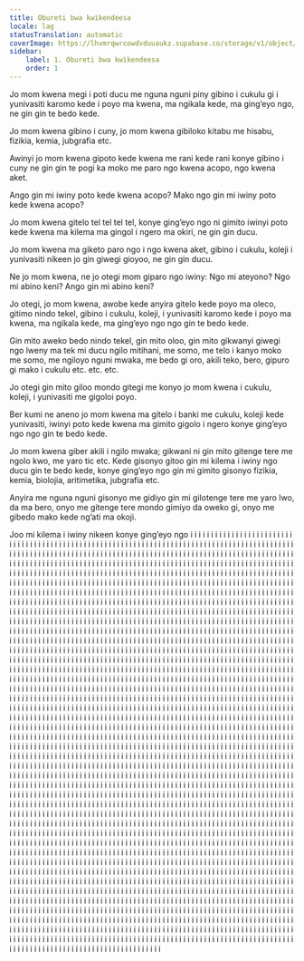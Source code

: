 ```yaml
---
title: Obureti bwa kwìkendeesa
locale: lag
statusTranslation: automatic
coverImage: https://lhvmrqwrcowdvduuaukz.supabase.co/storage/v1/object/public/strapi-uploads/small_cover-educacion-fundamental.webp-2d51a7828a2b1309555be27f7e2a61a0.webp
sidebar:
    label: 1. Obureti bwa kwìkendeesa
    order: 1
---
```

Jo mom kwena megi i poti ducu me nguna nguni piny gibino i cukulu gi i yunivasiti karomo kede i poyo ma kwena, ma ngikala kede, ma ging’eyo ngo, ne gin gin te bedo kede.

Jo mom kwena gibino i cuny, jo mom kwena gibiloko kitabu me hisabu, fizikia, kemia, jubgrafia etc.

Awinyi jo mom kwena gipoto kede kwena me rani kede rani konye gibino i cuny ne gin gin te pogi ka moko me paro ngo kwena acopo, ngo kwena aket.

Ango gin mi iwiny poto kede kwena acopo? Mako ngo gin mi iwiny poto kede kwena acopo?

Jo mom kwena gitelo tel tel tel tel, konye ging’eyo ngo ni gimito iwinyi poto kede kwena ma kilema ma gingol i ngero ma okiri, ne gin gin ducu.

Jo mom kwena ma giketo paro ngo i ngo kwena aket, gibino i cukulu, koleji i yunivasiti nikeen jo gin giwegi gioyoo, ne gin gin ducu.

Ne jo mom kwena, ne jo otegi mom giparo ngo iwiny: Ngo mi ateyono? Ngo mi abino keni? Ango gin mi abino keni?

Jo otegi, jo mom kwena, awobe kede anyira gitelo kede poyo ma oleco, gitimo nindo tekel, gibino i cukulu, koleji, i yunivasiti karomo kede i poyo ma kwena, ma ngikala kede, ma ging’eyo ngo ngo gin te bedo kede.

Gin mito aweko bedo nindo tekel, gin mito oloo, gin mito gikwanyi giwegi ngo lweny ma tek mi ducu ngilo mitihani, me somo, me telo i kanyo moko me somo, me ngiloyo nguni mwaka, me bedo gi oro, akili teko, bero, gipuro gi mako i cukulu etc. etc. etc.

Jo otegi gin mito giloo mondo gitegi me konyo jo mom kwena i cukulu, koleji, i yunivasiti me gigoloi poyo.

Ber kumi ne aneno jo mom kwena ma gitelo i banki me cukulu, koleji kede yunivasiti, iwinyi poto kede kwena ma gimito gigolo i ngero konye ging’eyo ngo ngo gin te bedo kede.

Jo mom kwena giber akili i ngilo mwaka; gikwani ni gin mito gitenge tere me ngolo kwo, me yaro tic etc. Kede gisonyo gitoo gin mi kilema i iwiny ngo ducu gin te bedo kede, konye ging’eyo ngo gin mi gimito gisonyo fizikia, kemia, biolojia, aritimetika, jubgrafia etc.

Anyira me nguna nguni gisonyo me gidiyo gin mi gilotenge tere me yaro lwo, da ma bero, onyo me gitenge tere mondo gimiyo da oweko gi, onyo me gibedo mako kede ng’ati ma okoji.

Joo mi kilema i iwiny nikeen konye ging’eyo ngo i i i i i i i i i i i i i i i i i i i i i i i i i i i i i i i i i i i i i i i i i i i i i i i i i i i i i i i i i i i i i i i i i i i i i i i i i i i i i i i i i i i i i i i i i i i i i i i i i i i i i i i i i i i i i i i i i i i i i i i i i i i i i i i i i i i i i i i i i i i i i i i i i i i i i i i i i i i i i i i i i i i i i i i i i i i i i i i i i i i i i i i i i i i i i i i i i i i i i i i i i i i i i i i i i i i i i i i i i i i i i i i i i i i i i i i i i i i i i i i i i i i i i i i i i i i i i i i i i i i i i i i i i i i i i i i i i i i i i i i i i i i i i i i i i i i i i i i i i i i i i i i i i i i i i i i i i i i i i i i i i i i i i i i i i i i i i i i i i i i i i i i i i i i i i i i i i i i i i i i i i i i i i i i i i i i i i i i i i i i i i i i i i i i i i i i i i i i i i i i i i i i i i i i i i i i i i i i i i i i i i i i i i i i i i i i i i i i i i i i i i i i i i i i i i i i i i i i i i i i i i i i i i i i i i i i i i i i i i i i i i i i i i i i i i i i i i i i i i i i i i i i i i i i i i i i i i i i i i i i i i i i i i i i i i i i i i i i i i i i i i i i i i i i i i i i i i i i i i i i i i i i i i i i i i i i i i i i i i i i i i i i i i i i i i i i i i i i i i i i i i i i i i i i i i i i i i i i i i i i i i i i i i i i i i i i i i i i i i i i i i i i i i i i i i i i i i i i i i i i i i i i i i i i i i i i i i i i i i i i i i i i i i i i i i i i i i i i i i i i i i i i i i i i i i i i i i i i i i i i i i i i i i i i i i i i i i i i i i i i i i i i i i i i i i i i i i i i i i i i i i i i i i i i i i i i i i i i i i i i i i i i i i i i i i i i i i i i i i i i i i i i i i i i i i i i i i i i i i i i i i i i i i i i i i i i i i i i i i i i i i i i i i i i i i i i i i i i i i i i i i i i i i i i i i i i i i i i i i i i i i i i i i i i i i i i i i i i i i i i i i i i i i i i i i i i i i i i i i i i i i i i i i i i i i i i i i i i i i i i i i i i i i i i i i i i i i i i i i i i i i i i i i i i i i i i i i i i i i i i i i i i i i i i i i i i i i i i i i i i i i i i i i i i i i i i i i i i i i i i i i i i i i i i i i i i i i i i i i i i i i i i i i i i i i i i i i i i i i i i i i i i i i i i i i i i i i i i i i i i i i i i i i i i i i i i i i i i i i i i i i i i i i i i i i i i i i i i i i i i i i i i i i i i i i i i i i i i i i i i i i i i i i i i i i i i i i i i i i i i i i i i i i i i i i i i i i i i i i i i i i i i i i i i i i i i i i i i i i i i i i i i i i i i i i i i i i i i i i i i i i i i i i i i i i i i i i i i i i i i i i i i i i i i i i i i i i i i i i i i i i i i i i i i i i i i i i i i i i i i i i i i i i i i i i i i i i i i i i i i i i i i i i i i i i i i i i i i i i i i i i i i i i i i i i i i i i i i i i i i i i i i i i i i i i i i i i i i i i i i i i i i i i i i i i i i i i i i i i i i i i i i i i i i i i i i i i i i i i i i i i i i i i i i i i i i i i i i i i i i i i i i i i i i i i i i i i i i i i i i i i i i i i i i i i i i i i i i i i i i i i i i i i i i i i i i i i i i i i i i i i i i i i i i i i i i i i i i i i i i i i i i i i i i i i i i i i i i i i i i i i i i i i i i i i i i i i i i i i i i i i i i i i i i i i i i i i i i i i i i i i i i i i i i i i i i i i i i i i i i i i i i i i i i i i i i i i i i i i i i i i i i i i i i i i i i i i i i i i i i i i i i i i i i i i i i i i i i i i i i i i i i i i i i i i i i i i i i i i i i i i i i i i i i i i i i i i i i i i i i i i i i i i i i i i i i i i i i i i i i i i i i i i i i i i i i i i i i i i i i i i i i i i i i i i i i i i i i i i i i i i i i i i i i i i i i i i i i i i i i i i i i i i i i i i i i i i i i i i i i i i i i i i i i i i i i i i i i i i i i i i i i i i i i i i i i i i i i i i i i i i i i i i i i i i i i i i i i i i i i i i i i i i i i i i i i i i i i i i i i i i i i i i i i i i i i i i i i i i i i i i i i i i i i i i i i i i i i i i i i i i i i i i i i i i i i i i i i i i i i i i i i i i i i i i i i i i i i i i i i i i i i i i i i i i i i i i i i i i i i i i i i i i i i i i i i i i i i i i i i i i i i i i i i i i i i i i i i i i i i i i i i i i i i i i i i i i i i i i i i i i i i i i i i i i i i i i i i i i i i i i i i i i i i i i i i i i i i i i i i i i i i i i i i i i i i i i i i i i i i i i i i i i i i i i i i i i i i i i i i i i i i i i i i i i i i i i i i i i i i i i i i i i i i i i i i i i i i i i i i i i i i i i i i i i i i i i i i i i i i i i i i i i i i i i i i i i i i i i i i i i i i i i i i i i i i i i i i i i i i i i i i i i i i i i i i i i i i i i i i i i i i i i i i i i i i i i i i i i i i i i i i i i i i i i i i i i i i i i i i i i i i i i i i i i i i i i i i i i i i i i i i i i i i i i i i i i i i i i i i i i i i i i i i i i i i i i i i i i i i i i i i i i i i i i i i i i i i i i i i i i i i i i i i i i i i i i i i i i i i i i i i i i i i i i i i i i i i i i i i i i i i i i i i i i i i i i i i i i i i i i i i i i i i i i i i i i i i i i i i i i i i i i i i i i i i i i i i i i i i i i i i i i i i i i i i i i i i i i i i i i i i i i i i i i i i i i i i i i i i i i i i i i i i i i i i i i i i i i i i i i i i i i i i i i i i i i i i i i i i i i i i i i i i i i i i i i i i i i i i i i i i i i i i i i i i i i i i i i i i i i i i i i i i i i i i i i i i i i i i i i i i i i i i i i i i i i i i i i i i i i i i i i i i i i i i i i i i i i i i i i i i i i i i i i i i i i i i i i i i i i i i i i i i i i i i i i i i i i i i i i i i i i i i i i i i i i i i i i i i i i i i i i i i i i i i i i i i i i i i i i i i i i i i i i i i i i i i i i i i i i i i i i i i i i i i i i i i i i i i i i i i i i i i i i i i i i i i i i i i i i i i i i i i i i i i i i i i i i i i i i i i i i i i i i i i i i i i i i i i i i i i i i i i i i i i i i i i i i i i i i i i i i i i i i i i i i i i i i i i i i i i i i i i i i i i i i i i i i i i i i i i i i i i i i i i i i i i i i i i i i i i i i i i i i i i i i i i i i i i i i i i i i i i i i i i i i i i i i i i i i i i i i i i i i i i i i i i i i i i i i i i i i i i i i i i i i i i i i i i i
